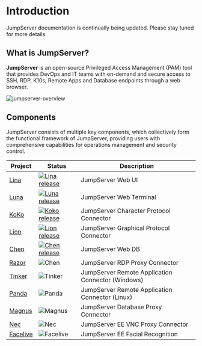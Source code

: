 
# Introduction

<Callout emoji="💡" type="info">
  JumpServer documentation is continually being updated. Please stay tuned for
  more details.
</Callout>

## What is JumpServer?

**JumpServer** is an open-source Privileged Access Management (PAM) tool that provides DevOps and IT teams with on-demand and secure access to SSH, RDP, K10s, Remote Apps and Database endpoints through a web browser.

![jumpserver-overview](/images/jumpserver-overview.png)

## Components

JumpServer consists of multiple key components, which collectively form the functional framework of JumpServer, providing users with comprehensive capabilities for operations management and security control.

| Project                                            | Status                                                                                                                                               | Description                                       |
| -------------------------------------------------- | ---------------------------------------------------------------------------------------------------------------------------------------------------- | ------------------------------------------------- |
| [Lina](https://github.com/jumpserver/lina)         | <a href="https://github.com/jumpserver/lina/releases"><img alt="Lina release" src="https://img.shields.io/github/release/jumpserver/lina.svg" /></a> | JumpServer Web UI                                 |
| [Luna](https://github.com/jumpserver/luna)         | <a href="https://github.com/jumpserver/luna/releases"><img alt="Luna release" src="https://img.shields.io/github/release/jumpserver/luna.svg" /></a> | JumpServer Web Terminal                           |
| [KoKo](https://github.com/jumpserver/koko)         | <a href="https://github.com/jumpserver/koko/releases"><img alt="Koko release" src="https://img.shields.io/github/release/jumpserver/koko.svg" /></a> | JumpServer Character Protocol Connector           |
| [Lion](https://github.com/jumpserver/lion)         | <a href="https://github.com/jumpserver/lion/releases"><img alt="Lion release" src="https://img.shields.io/github/release/jumpserver/lion.svg" /></a> | JumpServer Graphical Protocol Connector           |
| [Chen](https://github.com/jumpserver/chen)         | <a href="https://github.com/jumpserver/chen/releases"><img alt="Chen release" src="https://img.shields.io/github/release/jumpserver/chen.svg" /></a> | JumpServer Web DB                                 |
| [Razor](https://github.com/jumpserver/razor)       | <img alt="Chen" src="https://img.shields.io/badge/release-private-red" />                                                                            | JumpServer RDP Proxy Connector                    |
| [Tinker](https://github.com/jumpserver/tinker)     | <img alt="Tinker" src="https://img.shields.io/badge/release-private-red" />                                                                          | JumpServer Remote Application Connector (Windows) |
| [Panda](https://github.com/jumpserver/Panda)       | <img alt="Panda" src="https://img.shields.io/badge/release-private-red" />                                                                           | JumpServer Remote Application Connector (Linux)   |
| [Magnus](https://github.com/jumpserver/magnus)     | <img alt="Magnus" src="https://img.shields.io/badge/release-private-red" />                                                                          | JumpServer Database Proxy Connector               |
| [Nec](https://github.com/jumpserver/nec)           | <img alt="Nec" src="https://img.shields.io/badge/release-private-red" />                                                                             | JumpServer EE VNC Proxy Connector                 |
| [Facelive](https://github.com/jumpserver/facelive) | <img alt="Facelive" src="https://img.shields.io/badge/release-private-red" />                                                                        | JumpServer EE Facial Recognition                  |
